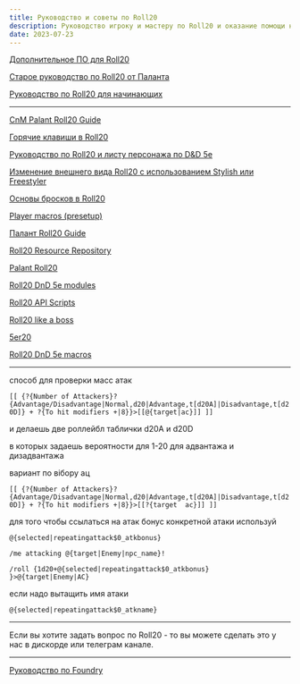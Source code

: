 ```yaml
---
title: Руководство и советы по Roll20
description: Руководство игроку и мастеру по Roll20 и оказание помощи начинающим
date: 2023-07-23
---
```


[Дополнительное ПО для Roll20](https://hackmd.io/@palikhov/roll20-soft)

[Старое руководство по Roll20 от Паланта](https://cyborgsandmages.gitbook.io/palant-roll20-guide/)

[Руководство по Roll20 для начинающих](/files/downloads/basic-guide-roll20-by-basil.pdf)

---

[CnM Palant Roll20 Guide](https://github.com/palikhov/CnM_Palant_Roll20)

[Горячие клавиши в Roll20](https://hackmd.io/kPWwm-DXTgCm9kAiMqgzcg)

[Руководство по Roll20 и листу персонажа по D&D 5e](https://hackmd.io/2A-8TdUvRe6tN9YXpSBf5A)

[Изменение внешнего вида Roll20 с использованием Stylish или Freestyler](https://hackmd.io/fe7vkY3fTCehFHsEPJL9hQ)

[Основы бросков в Roll20](https://hackmd.io/J2ZatPyxQAS6eMQ_F2vHIQ)

[Player macros (presetup)](https://hackmd.io/h_YG1Z2aRKqKKoi20Zx11g)

[Палант Roll20 Guide](https://github.com/palikhov/palant-roll20-guide)

[Roll20 Resource Repository](https://github.com/palikhov/CnM-Roll20-resources)

[Palant Roll20](https://github.com/palikhov/CnM_Palant_Roll20)

[Roll20 DnD 5e modules](https://github.com/palikhov/roll20-module/tree/master)

[Roll20 API Scripts](https://github.com/palikhov/Roll20APIScripts/tree/master)

[Roll20 like a boss](https://github.com/palikhov/Roll20-Like-A-Boss)

[5er20](https://github.com/palikhov/5etoolsR20)

[Roll20 DnD 5e macros](https://github.com/palikhov/roll20-dnd-5e-macros)

---

способ для проверки масс атак

`[[ {?{Number of Attackers}?{Advantage/Disadvantage|Normal,d20|Advantage,t[d20A]|Disadvantage,t[d20D]} + ?{To hit modifiers +|8}}>[[@{target|ac}]] ]]`

и делаешь две роллейбл таблички d20A и d20D

в которых задаешь вероятности для 1-20 для адвантажа и дизадвантажа

вариант по вібору ац

`[[ {?{Number of Attackers}?{Advantage/Disadvantage|Normal,d20|Advantage,t[d20A]|Disadvantage,t[d20D]} + ?{To hit modifiers +|8}}>[[?{target  ac}]] ]]`

для того чтобы ссылаться на атак бонус конкретной атаки используй

`@{selected|repeatingattack$0_atkbonus}`

`/me attacking @{target|Enemy|npc_name}!`

`/roll {1d20+@{selected|repeatingattack$0_atkbonus} }>@{target|Enemy|AC}`

если надо вытащить имя атаки

`@{selected|repeatingattack$0_atkname}`

---

Если вы хотите задать вопрос по Roll20 - то вы можете сделать это у нас в дискорде или телеграм канале.

---

[Руководство по Foundry](/foundry-guide)
